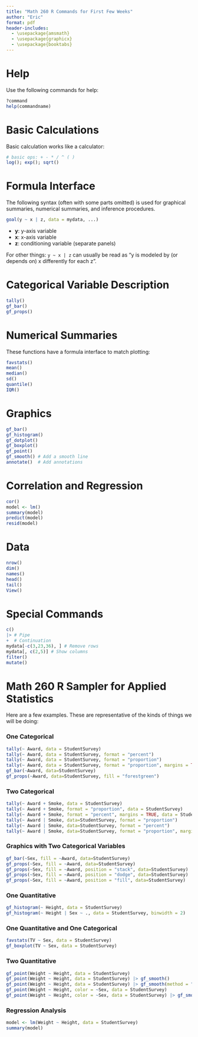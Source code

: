 ```yaml
---
title: "Math 260 R Commands for First Few Weeks"
author: "Eric"
format: pdf
header-includes:
  - \usepackage{amsmath}
  - \usepackage{graphicx}
  - \usepackage{booktabs}
---
```


# Help

Use the following commands for help:

```r
?command
help(commandname)
```

# Basic Calculations

Basic calculation works like a calculator:

```r
# basic ops: + - * / ^ ( )
log(); exp(); sqrt()
```

# Formula Interface

The following syntax (often with some parts omitted) is used for graphical summaries, numerical summaries, and inference procedures.

```r
goal(y ~ x | z, data = mydata, ...)
```

- **y**: y-axis variable
- **x**: x-axis variable
- **z**: conditioning variable (separate panels)

For other things: `y ~ x | z` can usually be read as "y is modeled by (or depends on) x differently for each z".

# Categorical Variable Description

```r
tally()
gf_bar()
gf_props()
```

# Numerical Summaries

These functions have a formula interface to match plotting:

```r
favstats()
mean()
median()
sd()
quantile()
IQR()
```

# Graphics

```r
gf_bar()
gf_histogram()
gf_dotplot()
gf_boxplot()
gf_point()
gf_smooth() # Add a smooth line
annotate()  # Add annotations
```

# Correlation and Regression

```r
cor()
model <- lm()
summary(model)
predict(model)
resid(model)
```

# Data

```r
nrow()
dim()
names()
head()
tail()
View()
```

# Special Commands

```r
c()
|> # Pipe
+  # Continuation
mydata[-c(3,23,36), ] # Remove rows
mydata[, c(2,5)] # Show columns
filter()
mutate()
```

# Math 260 R Sampler for Applied Statistics

Here are a few examples. These are representative of the kinds of things we will be doing:

### One Categorical

```r
tally(~ Award, data = StudentSurvey)
tally(~ Award, data = StudentSurvey, format = "percent")
tally(~ Award, data = StudentSurvey, format = "proportion")
tally(~ Award, data = StudentSurvey, format = "proportion", margins = TRUE)
gf_bar(~Award, data=StudentSurvey)
gf_props(~Award, data=StudentSurvey, fill = "forestgreen")
```

### Two Categorical

```r
tally(~ Award + Smoke, data = StudentSurvey)
tally(~ Award + Smoke, format = "proportion", data = StudentSurvey)
tally(~ Award + Smoke, format = "percent", margins = TRUE, data = StudentSurvey)
tally(~ Award | Smoke, data=StudentSurvey, format = "proportion")
tally(~ Award | Smoke, data=StudentSurvey, format = "percent")
tally(~ Award | Smoke, data=StudentSurvey, format = "proportion", margins = TRUE)
```

### Graphics with Two Categorical Variables

```r
gf_bar(~Sex, fill = ~Award, data=StudentSurvey)
gf_props(~Sex, fill = ~Award, data=StudentSurvey)
gf_props(~Sex, fill = ~Award, position = "stack", data=StudentSurvey)
gf_props(~Sex, fill = ~Award, position = "dodge", data=StudentSurvey)
gf_props(~Sex, fill = ~Award, position = "fill", data=StudentSurvey)
```

### One Quantitative

```r
gf_histogram(~ Height, data = StudentSurvey)
gf_histogram(~ Height | Sex ~ ., data = StudentSurvey, binwidth = 2)
```

### One Quantitative and One Categorical

```r
favstats(TV ~ Sex, data = StudentSurvey)
gf_boxplot(TV ~ Sex, data = StudentSurvey)
```

### Two Quantitative

```r
gf_point(Weight ~ Height, data = StudentSurvey)
gf_point(Weight ~ Height, data = StudentSurvey) |> gf_smooth()
gf_point(Weight ~ Height, data = StudentSurvey) |> gf_smooth(method = "lm")
gf_point(Weight ~ Height, color = ~Sex, data = StudentSurvey)
gf_point(Weight ~ Height, color = ~Sex, data = StudentSurvey) |> gf_smooth()
```

### Regression Analysis

```r
model <- lm(Weight ~ Height, data = StudentSurvey)
summary(model)
```
